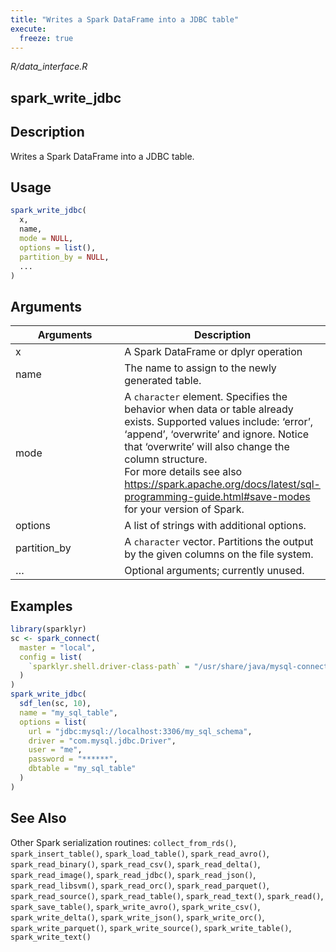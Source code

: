 ```yaml
---
title: "Writes a Spark DataFrame into a JDBC table"
execute:
  freeze: true
---
```


*R/data_interface.R*

## spark_write_jdbc

## Description
Writes a Spark DataFrame into a JDBC table. 


## Usage
```r
spark_write_jdbc( 
  x, 
  name, 
  mode = NULL, 
  options = list(), 
  partition_by = NULL, 
  ... 
) 
```

## Arguments
|Arguments|Description|
|---|---|
| x | A Spark DataFrame or dplyr operation |
| name | The name to assign to the newly generated table. |
| mode | A `character` element. Specifies the behavior when data or   table already exists. Supported values include: 'error', 'append', 'overwrite' and   ignore. Notice that 'overwrite' will also change the column structure. <br>  For more details see also [https://spark.apache.org/docs/latest/sql-programming-guide.html#save-modes](https://spark.apache.org/docs/latest/sql-programming-guide.html#save-modes)<br>  for your version of Spark. |
| options | A list of strings with additional options. |
| partition_by | A `character` vector. Partitions the output by the given columns on the file system. |
| ... | Optional arguments; currently unused. |





## Examples
```r
library(sparklyr)
sc <- spark_connect( 
  master = "local", 
  config = list( 
    `sparklyr.shell.driver-class-path` = "/usr/share/java/mysql-connector-java-8.0.25.jar" 
  ) 
) 
spark_write_jdbc( 
  sdf_len(sc, 10), 
  name = "my_sql_table", 
  options = list( 
    url = "jdbc:mysql://localhost:3306/my_sql_schema", 
    driver = "com.mysql.jdbc.Driver", 
    user = "me", 
    password = "******", 
    dbtable = "my_sql_table" 
  ) 
) 
```

## See Also
Other Spark serialization routines:  `collect_from_rds()`, `spark_insert_table()`, `spark_load_table()`, `spark_read_avro()`, `spark_read_binary()`, `spark_read_csv()`, `spark_read_delta()`, `spark_read_image()`, `spark_read_jdbc()`, `spark_read_json()`, `spark_read_libsvm()`, `spark_read_orc()`, `spark_read_parquet()`, `spark_read_source()`, `spark_read_table()`, `spark_read_text()`, `spark_read()`, `spark_save_table()`, `spark_write_avro()`, `spark_write_csv()`, `spark_write_delta()`, `spark_write_json()`, `spark_write_orc()`, `spark_write_parquet()`, `spark_write_source()`, `spark_write_table()`, `spark_write_text()`

